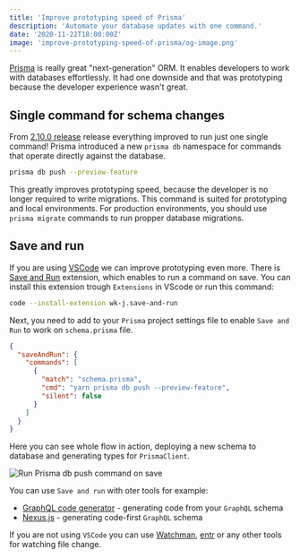 ```yaml
---
title: 'Improve prototyping speed of Prisma'
description: 'Automate your database updates with one command.'
date: '2020-11-22T18:00:00Z'
image: 'improve-prototyping-speed-of-prisma/og-image.png'
---
```


[Prisma](https://www.prisma.io/) is really great "next-generation" ORM. It enables developers to work with databases effortlessly. It had one downside and that was prototyping because the developer experience wasn't great.

## Single command for schema changes

From [2.10.0 release](https://github.com/prisma/prisma/releases/tag/2.10.0) release everything improved to run just one single command! Prisma introduced a new `prisma db` namespace for commands that operate directly against the database.

```bash
prisma db push --preview-feature
```

This greatly improves prototyping speed, because the developer is no longer required to write migrations. This command is suited for prototyping and local environments. For production environments, you should use `prisma migrate` commands to run propper database migrations.

## Save and run

If you are using [VSCode](https://code.visualstudio.com/) we can improve prototyping even more. There is [Save and Run](https://marketplace.visualstudio.com/items?itemName=wk-j.save-and-run) extension, which enables to run a command on save. You can install this extension trough `Extensions` in VScode or run this command:

```bash
code --install-extension wk-j.save-and-run
```

Next, you need to add to your `Prisma` project settings file to enable `Save and Run` to work on `schema.prisma` file.

```json:.vscode/settings.json
{
  "saveAndRun": {
    "commands": [
      {
        "match": "schema.prisma",
        "cmd": "yarn prisma db push --preview-feature",
        "silent": false
      }
    ]
  }
}
```

Here you can see whole flow in action, deploying a new schema to database and generating types for `PrismaClient`.

![Run Prisma db push command on save](/improve-prototyping-speed-of-prisma/run-on-save-prisma.gif)

You can use `Save and run` with oter tools for example:

- [GraphQL code generator](https://graphql-code-generator.com/) - generating code from your `GraphQL` schema
- [Nexus.js](https://nexusjs.org/) - generating code-first `GraphQL` schema

If you are not using `VSCode` you can use [Watchman](https://facebook.github.io/watchman/), [entr](https://github.com/eradman/entr) or any other tools for watching file change.
